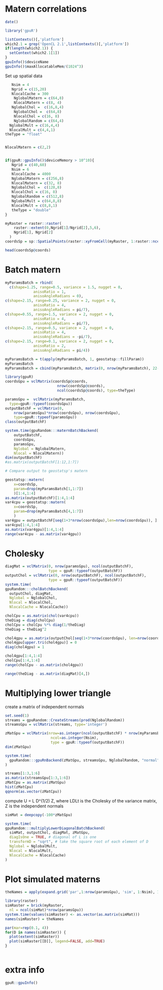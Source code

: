<!--
%\VignetteEngine{knitr::knitr}
%\VignetteIndexEntry{Matern correlations}
-->


# Matern correlations

```r
date()
```



```r
library('gpuR')
```


```r
listContexts()[,'platform']
which2.1 = grep('OpenCL 2.1',listContexts()[,'platform'])
if(length(which2.1)) {
  setContext(which2.1[1])
}
gpuInfo()$deviceName
gpuInfo()$maxAllocatableMem/(1024^3)
```

Set up spatial data

```r

   Nsim = 4
   Ngrid = c(15,20)
   NlocalCache = 300
    NglobalMatern = c(64,8) 
    NlocalMatern = c(8, 4)
   NglobalChol =  c(16,8,4)
    NglobalChol =  c(64,8)
    NlocalChol = c(16, 8)
    NglobalRandom = c(64,4)
  NglobalMult = c(16,4,4)   
  NlocalMult = c(4,4,1)   
theType = "float"


NlocalMatern = c(2,2)


if(gpuR::gpuInfo()$deviceMemory > 10^10){
   Ngrid = c(40,60)
   Nsim = 6
   NlocalCache = 4000
   NglobalMatern = c(256,8) 
   NlocalMatern = c(32, 8)
   NglobalChol =  c(128,8)
   NlocalChol = c(16, 8)
   NglobalRandom = c(512,8)
   NglobalMult = c(64,8,8)   
   NlocalMult = c(8,8,1)
   theType = "double"
}

myRaster = raster::raster(
    raster::extent(0,Ngrid[1]/Ngrid[2],5,6),
    Ngrid[1], Ngrid[2]
  )
coordsSp = sp::SpatialPoints(raster::xyFromCell(myRaster, 1:raster::ncell(myRaster)))

head(coordsSp@coords)

```



# Batch matern

```r
myParamsBatch = rbind(
  c(shape=1.25, range=0.5, variance = 1.5, nugget = 0, 
             anisoRatio = 1, 
             anisoAngleRadians = 0), 
c(shape=2.15, range=0.25, variance = 2, nugget = 0, 
             anisoRatio = 4, 
             anisoAngleRadians = pi/7),
c(shape=0.55, range=1.5, variance = 2, nugget = 0, 
             anisoRatio = 4, 
             anisoAngleRadians = pi/7),
c(shape=2.15, range=0.5, variance = 2, nugget = 0, 
             anisoRatio = 4, 
             anisoAngleRadians = -pi/7),
c(shape=2.15, range=0.1, variance = 2, nugget = 0, 
             anisoRatio = 2, 
             anisoAngleRadians = pi/4))

myParamsBatch = t(apply(myParamsBatch, 1, geostatsp::fillParam))
myParamsBatch
myParamsBatch = cbind(myParamsBatch, matrix(0, nrow(myParamsBatch), 22-ncol(myParamsBatch)))

```

```r
library(gpuR)
coordsGpu = vclMatrix(coordsSp@coords, 
                        nrow(coordsSp@coords), 
                        ncol(coordsSp@coords), type=theType)

paramsGpu =  vclMatrix(myParamsBatch, 
  type=gpuR::typeof(coordsGpu))
outputBatchF = vclMatrix(0, 
    nrow(paramsGpu)*nrow(coordsGpu), nrow(coordsGpu),
    type=gpuR::typeof(paramsGpu))
class(outputBatchF)
```



```r
system.time(gpuRandom:::maternBatchBackend(
    outputBatchF,
    coordsGpu, 
    paramsGpu,  
    Nglobal = NglobalMatern, 
    Nlocal = NlocalMatern))
dim(outputBatchF)
#as.matrix(outputBatchF[1:12,1:7])
```



```r
# Compare output to geostatsp's matern

geostatsp::matern(
    x=coordsSp,
    param=drop(myParamsBatch[1,1:7])
    )[1:4,1:4]
as.matrix(outputBatchF)[1:4,1:4]
var4cpu = geostatsp::matern(
    x=coordsSp,
    param=drop(myParamsBatch[4,1:7])
    )
var4gpu = outputBatchF[seq(1+3*nrow(coordsGpu),len=nrow(coordsGpu)), ]
var4cpu[1:4,1:4]
as.matrix(var4gpu)[1:4,1:4]
range(var4cpu - as.matrix(var4gpu))
```

# Cholesky


```r
diagMat = vclMatrix(0, nrow(paramsGpu), ncol(outputBatchF), 
                    type = gpuR::typeof(outputBatchF))
outputChol = vclMatrix(0, nrow(outputBatchF), ncol(outputBatchF), 
                    type = gpuR::typeof(outputBatchF))
system.time(
gpuRandom:::cholBatchBackend(
  outputChol, diagMat, 
  Nglobal = NglobalChol,
  Nlocal = NlocalChol,
  NlocalCache = NlocalCache))
```

```r
cholCpu = as.matrix(chol(var4cpu))
theDiag = diag(cholCpu)
cholCpu = cholCpu %*% diag(1/theDiag)
theDiag = theDiag^2

chol4gpu = as.matrix(outputChol[seq(1+3*nrow(coordsGpu), len=nrow(coordsGpu)),])
chol4gpu[upper.tri(chol4gpu)] = 0
diag(chol4gpu) = 1

chol4gpu[1:4,1:4]
cholCpu[1:4,1:4]
range(cholCpu - as.matrix(chol4gpu))

range(theDiag - as.matrix(diagMat)[4,])
```

# Multiplying lower triangle


create a matrix of independent normals


```r
set.seed(1)
streams = gpuRandom::CreateStreams(prod(NglobalRandom))
streamsGpu = vclMatrix(streams, type='integer')

zMatGpu = vclMatrix(nrow=as.integer(ncol(outputBatchF) * nrow(myParamsBatch)),
                     ncol=as.integer(Nsim),
                     type = gpuR::typeof(outputBatchF))
dim(zMatGpu)

system.time(
  gpuRandom:::gpuRnBackend(zMatGpu, streamsGpu, NglobalRandom, "normal")
)
```

```r
streams[1:3,1:6]
as.matrix(streamsGpu[1:3,1:6])
zMatCpu = as.matrix(zMatGpu)
hist(zMatCpu)
qqnorm(as.vector(zMatCpu))
```




compute U = L D^(1/2) Z, where LDLt is the Cholesky of the variance matrix, Z is the independent normals

```r
simMat = deepcopy(-100*zMatGpu)

system.time(
gpuRandom:::multiplyLowerDiagonalBatchBackend(
  simMat, outputChol, diagMat, zMatGpu,
  diagIsOne = TRUE, # diagonal of L is one
  transformD = "sqrt", # take the square root of each element of D
  Nglobal = NglobalMult,
  Nlocal = NlocalMult,
  NlocalCache = NlocalCache)
)
```



# Plot simulated materns

```r
theNames = apply(expand.grid('par',1:nrow(paramsGpu), 'sim', 1:Nsim), 1, paste, collapse='')
```

```r
library(raster)
simRaster = brick(myRaster, 
  nl = ncol(simMat)*nrow(paramsGpu))
system.time(values(simRaster) <- as.vector(as.matrix(simMat)))
names(simRaster) = theNames
```

```r
par(mar=rep(0.1, 4))
for(D in names(simRaster)) {
  plot(extent(simRaster))
  plot(simRaster[[D]], legend=FALSE, add=TRUE)
}
  
```


# extra info

```r
gpuR::gpuInfo()
```





